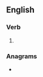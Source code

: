 ==English==

===Verb===
{{head|en|present participle}}

# {{present participle of|recuse|lang=en|nocat=1}}

===Anagrams===
* {{anagrams|en|rescuing|scungier|securing}}